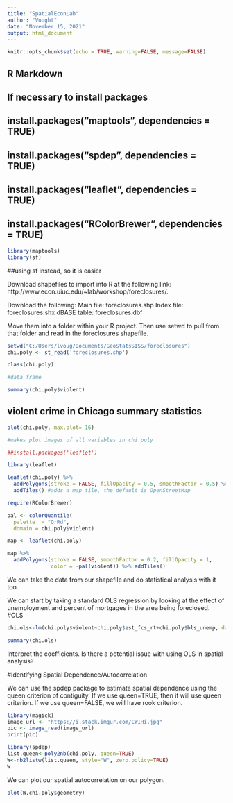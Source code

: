```yaml
---
title: "SpatialEconLab"
author: "Vought"
date: "November 15, 2021"
output: html_document
---
```


```r
knitr::opts_chunk$set(echo = TRUE, warning=FALSE, message=FALSE)

```

## R Markdown

## If necessary to install packages
## install.packages("maptools", dependencies = TRUE)
## install.packages("spdep", dependencies = TRUE)
## install.packages("leaflet", dependencies = TRUE)
## install.packages("RColorBrewer", dependencies = TRUE)

```r
library(maptools)
library(sf)
```

##using sf instead, so it is easier

Download shapefiles to import into R at the following link: http://www.econ.uiuc.edu/~lab/workshop/foreclosures/.

Download the following:
Main file: foreclosures.shp
Index file: foreclosures.shx
dBASE table: foreclosures.dbf

Move them into a folder within your R project.  Then use setwd to pull from that folder and read in the foreclosures shapefile.

```r

setwd("C:/Users/lvoug/Documents/GeoStatsSISS/foreclosures")
chi.poly <- st_read('foreclosures.shp')
```

```r
class(chi.poly)

#data frame
```

```r
summary(chi.poly$violent)
```

## violent crime in Chicago summary statistics

```r
plot(chi.poly, max.plot= 16)

#makes plot images of all variables in chi.poly
```

```r
##install.packages('leaflet')

library(leaflet)

leaflet(chi.poly) %>%
  addPolygons(stroke = FALSE, fillOpacity = 0.5, smoothFactor = 0.5) %>%
  addTiles() #adds a map tile, the default is OpenStreetMap

require(RColorBrewer)

pal <- colorQuantile(
  palette  = "OrRd",
  domain = chi.poly$violent)

map <- leaflet(chi.poly)

map %>%
  addPolygons(stroke = FALSE, smoothFactor = 0.2, fillOpacity = 1,
              color = ~pal(violent)) %>% addTiles()
```

We can take the data from our shapefile and do statistical analysis with it too.  


We can start by taking a standard OLS regression by looking at the effect of unemployment and percent of mortgages in the area being  foreclosed.
#OLS


```r
chi.ols<-lm(chi.poly$violent~chi.poly$est_fcs_rt+chi.poly$bls_unemp, data=chi.poly$data)

summary(chi.ols)
```

Interpret the coefficients.  Is there a potential issue with using OLS in spatial analysis?

#Identifying Spatial Dependence/Autocorrelation

We can use the spdep package to estimate spatial dependence using the queen criterion of contiguity.  If we use queen=TRUE, then it will use queen criterion.  If we use queen=FALSE, we will have rook criterion.

```r
library(magick)
image_url <- "https://i.stack.imgur.com/CWIHi.jpg"
pic <- image_read(image_url)
print(pic)
```


```r
library(spdep)
list.queen<-poly2nb(chi.poly, queen=TRUE)
W<-nb2listw(list.queen, style="W", zero.policy=TRUE)
W
```

We can plot our spatial autocorrelation on our polygon.

```r
plot(W,chi.poly$geometry)
```

